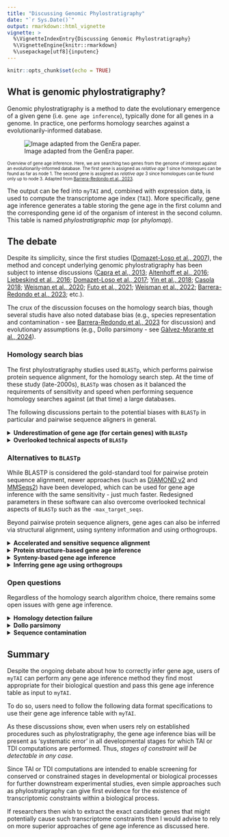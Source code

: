 ```yaml
---
title: "Discussing Genomic Phylostratigraphy"
date: "`r Sys.Date()`"
output: rmarkdown::html_vignette
vignette: >
  %\VignetteIndexEntry{Discussing Genomic Phylostratigraphy}
  %\VignetteEngine{knitr::rmarkdown}
  %\usepackage[utf8]{inputenc}
---
```


```r
knitr::opts_chunk$set(echo = TRUE)
```

## What is genomic phylostratigraphy?

Genomic phylostratigraphy is a method to date the evolutionary emergence of a given gene (i.e. `gene age inference`), typically done for all genes in a genome. In practice, one performs homology searches against a evolutionarily-informed database.

![Image adapted from the GenEra paper.](Figures/Basics_of_phylostratigraphy.png)

<p style="font-size:10px;"> Overview of gene age inference. Here, we are searching two genes from the genome of interest against an evolutionarily-informed database. The first gene is assigned as *relative age* 1 since homologues can be found as far as node 1. The second gene is assigned as *relative age* 3 since homologues can be found only up to node 3. Adapted from [Barrera-Redondo et al., 2023](https://genomebiology.biomedcentral.com/articles/10.1186/s13059-023-02895-z). </p>

The output can be fed into `myTAI` and, combined with expression data, is used to compute the transcriptome age index (`TAI`). More specifically, gene age inference generates a table storing the gene age in the first column and the corresponding gene id of the organism of interest in the second column. This table is named _phylostratigraphic map_ (or _phylomap_).

## The debate

Despite its simplicity, since the first studies ([Domazet-Loso et al., 2007](https://www.sciencedirect.com/science/article/pii/S0168952507002995)), the method and concept underlying genomic phylostratigraphy has been subject to intense discussions ([Capra et al., 2013](https://www.sciencedirect.com/science/article/pii/S016895251300111X); [Altenhoff et al., 2016](https://www.nature.com/articles/nmeth.3830.pdf); [Liebeskind et al., 2016](https://academic.oup.com/gbe/article/8/6/1812/2574026); [Domazet-Loso et al., 2017](https://academic.oup.com/mbe/article-lookup/doi/10.1093/molbev/msw284); [Yin et al., 2018](https://academic.oup.com/bib/article-lookup/doi/10.1093/bib/bby074); [Casola 2018](https://academic.oup.com/gbe/article/10/11/2906/5140197); [Weisman et al., 2020](https://journals.plos.org/plosbiology/article?id=10.1371/journal.pbio.3000862); [Futo et al., 2021](https://academic.oup.com/mbe/article/38/1/31/5900268); [Weisman et al., 2022](https://www.sciencedirect.com/science/article/pii/S0960982222007217);  [Barrera-Redondo et al., 2023](https://link.springer.com/article/10.1186/s13059-023-02895-z); etc.).

The crux of the discussion focuses on the homology search bias, though several studis have also noted database bias (e.g., species representation and contamination - see [Barrera-Redondo et al., 2023](https://genomebiology.biomedcentral.com/articles/10.1186/s13059-023-02895-z) for discussion) and evolutionary assumptions (e.g., Dollo parsimony - see [Gàlvez-Morante et al., 2024](https://academic.oup.com/gbe/article/16/4/evae062/7633882)).

### Homology search bias

The first phylostratigraphy studies used `BLASTp`, which performs pairwise protein sequence alignment, for the homology search step. At the time of these study (late-2000s), `BLASTp` was chosen as it balanced the requirements of sensitivity and speed when performing sequence homology searches against (at that time) a large databases.

The following discussions pertain to the potential biases with `BLASTp` in particular and pairwise sequence aligners in general.

<details>
  <summary>**Underestimation of gene age (for certain genes) with `BLASTp`**</summary>
  Moyers & Zhang argue that the use of `BLASTp` genomic phylostratigraphy
  
  1) underestimates gene age for a considerable fraction of genes, 
  
  2) is biased for rapidly evolving proteins which are short, and/or their most conserved block of sites is small, and 
  
  3) these biases create spurious nonuniform distributions of various gene properties among age groups, many of which cannot be predicted a priori ([Moyers & Zhang, 2015](https://academic.oup.com/mbe/article/32/1/258/2925575);  [Moyers & Zhang, 2016](https://academic.oup.com/mbe/article/33/5/1245/2579728); [Liebeskind et al., 2016](https://academic.oup.com/gbe/article/8/6/1812/2574026)).
  
  However, these arguments were based on simulated data and were inconclusive due to [errors in their analyses](https://academic.oup.com/mbe/article/33/11/3031/2272516). Furthermore, [Domazet-Loso et al., 2017](https://academic.oup.com/mbe/article-lookup/doi/10.1093/molbev/msw284) provide convincing evidence that there is __no__ phylostratigraphic bias. As a response,
[Moyers & Zhang, 2017](https://academic.oup.com/gbe/article/9/6/1519/3867914) published a counter-study stating that a phylostratigraphic trend claimed by [Domazet-Loso et al., 2017](https://academic.oup.com/mbe/article-lookup/doi/10.1093/molbev/msw284) to be robust to error disappears when genes likely to be error-resistant are analyzed. [Moyers & Zhang, 2017](https://academic.oup.com/gbe/article/9/6/1519/3867914) further suggest a more robust methodology for controlling for the effects of error by first restricting to those genes which can be simulated and then removing those genes which, through simulation, have been shown to be error-prone (see also [Moyers & Zhang, 2018](https://academic.oup.com/gbe/article/10/8/2037/5061555)).

In general, an objective benchmarking set representing the tree of life is still missing and therefore any procedure aiming to quantify gene ages will be biased to some degree. Based on this discussion [Liebeskind et al., 2016](https://academic.oup.com/gbe/article/8/6/1812/2574026) suggest inferring gene age by combining several common orthology inference algorithms to create gene age datasets and then characterize the error around each age-call on a per-gene and per-algorithm basis. Using this approach systematic error was found to be a large factor in estimating gene age, suggesting that simple consensus algorithms are not enough to give a reliable point estimate ([Liebeskind et al., 2016](https://academic.oup.com/gbe/article/8/6/1812/2574026)). This was also observed by [Moyers & Zhang, 2018](https://academic.oup.com/gbe/article/10/8/2037/5061555)) when running alternative tools such as `PSIBLAST`, `HMMER`, `OMA`, etc. However, by generating a consensus gene age and quantifying the possible error in each workflow step, [Liebeskind et al., 2016](https://academic.oup.com/gbe/article/8/6/1812/2574026) provide a very useful [database](https://github.com/marcottelab/Gene-Ages) of
consensus gene ages for a variety of genomes. 

Alternatively, [Smith & Pease, 2016](https://doi.org/10.1093/bib/bbw034) argues that _de novo_ gene birth/death and gene family expansion/contraction studies should avoid drawing direct inferences of evolutionary relatedness from measures of sequence similarity alone, and should instead, where possible, use more rigorous phylogeny-based methods. For this purpose, I recommend researchers to consult the [phylomedb database](https://orthology.phylomedb.org/) to retrieve phylogeny-based gene orthology relationships and use these age estimates in combination with `myTAI`. Similarly, users can also retrieve gene ages from [EggNOG database](http://eggnog5.embl.de/#/app/home) using [`orthomap`](https://github.com/kullrich/orthomap). Alternatively, users might find the simulation based removal approach proposed by [Moyers & Zhang, 2018](https://academic.oup.com/gbe/article/10/8/2037/5061555) more suitable.
</details> 


<details>
  <summary>**Overlooked technical aspects of `BLASTp`**</summary>
  
  In these extensive debates, one aspect that is often missed and can be directly corrected by an interested user is the bioinformatics/technical aspect of using `BLASTp` or any other BLAST-like tool for gene age inference. Namely, `BLASTp` hits are biased by the use of the default argument `max_target_seqs` ([Shah et al., 2018](https://academic.oup.com/bioinformatics/advance-article/doi/10.1093/bioinformatics/bty833/5106166)). The main issue of how this `max_target_seqs` is set is that:

> According to the BLAST documentation itself (2008), this parameter represents the 'number of aligned sequences to keep'. This statement is commonly interpreted as meaning that BLAST will return the top N database hits for a sequence query if the value of max_target_seqs is set to N. For example, in a recent article (Wang et al., 2016) the authors explicitly state 'Setting 'max target seqs' as '1' only the best match result was considered'.
> __To our surprise, we have recently discovered that this intuition is incorrect.__ Instead, BLAST returns the first N hits that exceed the specified E-value threshold, which may or may not be the highest scoring N hits. The invocation using the parameter '-max_target_seqs 1' simply returns the first good hit found in the database, not the best hit as one would assume. Worse yet, the output produced depends on the order in which the sequences occur in the database. For the same query, different results will be returned by BLAST when using different versions of the database even if all versions contain the same best hit for this database sequence. Even ordering the database in a different way would cause BLAST to return a different 'top hit' when setting the max_target_seqs parameter to 1.
> - Shah et al., 2018

The solution to this issue seems to be that any `BLASTp` search must be performed with a significantly high `-max_target_seqs`, e.g. `-max_target_seqs 10000` (see https://gist.github.com/sujaikumar/504b3b7024eaf3a04ef5 for details) and best hits
must be filtered subsequently. It is not clear from any of the studies referenced above how the best `BLASTp` hit was retrieved and which `-max_target_seqs` values were used to perform `BLASTp` searches in the respective study. Thus, the comparability of the results between studies is impossible and any individual claim made in these studies might be biased. 

In addition, the `-max_target_seqs` argument issue seems not to be the only issue that might influence technical differences in `BLASTp` hit results. [Gonzalez-Pech et al., 2018](https://academic.oup.com/bioinformatics/advance-article/doi/10.1093/bioinformatics/bty1018/5239655) discuss another problem of retrieving the best `BLASTp` hits based on `E-value` thresholds. 

> Many users assume that BLAST alignment hits with E-values
less than or equal to the predefined threshold (e.g. 10^-5^ via the specification of  evalue 1e-5) are identified after the search is completed, in a final step to rank all alignments by E-value, from the
smallest (on the top of the list of results) to the largest E-value (at
the bottom of the list).
>__However, the E-value filtering step does not occur at the final
stage of BLAST; it occurs earlier during the scanning phase (Altschul
et al., 1997; Camacho et al., 2009). During this phase, a gapped
alignment is generated using less-sensitive heuristic parameters
(Camacho et al., 2009); alignments with an E-value that satisfies the
defined cut-off are included in the subsequent phase of the BLAST
algorithm (and eventually reported). During the final (trace-back)
phase, these gapped alignments are further adjusted using moresensitive heuristic parameters (Camacho et al., 2009), and the
E-value for each of these refined alignments is then recalculated.__
> - Gonzalez-Pech et al., 2018

This means that if one study mentioned above ran a `BLASTp` search with a
BLAST parameter configuration of lets say `-max_target_seqs 250` (default value in BLAST) and `evalue 10` (default value in BLAST) and then subsequently selected the best hit which returned the smallest `E-value` and another study used the parameter configuration `-max_target_seqs 1` and `evalue 0.0001` then the results of both studies would not be comparable and the proposed gene age inference bias might simply result from a technical difference in running `BLASTp` searches.

In more detail, even if one study for example ran `BLASTp` with `evalue 10` (default value in BLAST) and then subsequently filtered for hits that resulted in `evalue < 0.0001` whereas another study ran `BLASTp` directly with `evalue 0.0001`, according to [Gonzalez-Pech et al., 2018](https://academic.oup.com/bioinformatics/advance-article/doi/10.1093/bioinformatics/bty1018/5239655) these studies although referring to the same `E-value` threshold for filtering hits will result in different sets of filtered `BLASTp` hits.
</details> 

### Alternatives to `BLASTp`

While BLASTP is considered the gold-standard tool for pairwise protein sequence alignment, newer approaches (such as [DIAMOND v2](https://github.com/bbuchfink/diamond) and [MMSeqs2](https://github.com/soedinglab/mmseqs2/)) have been developed, which can be used for gene age inference with the same sensitivity - just much faster. Redesigned parameters in these software can also overcome overlooked technical aspects of `BLASTp` such as the `-max_target_seqs`.

Beyond pairwise protein sequence aligners, gene ages can also be inferred via structural alignment, using synteny information and using orthogroups.

<details>
  <summary>**Accelerated and sensitive sequence alignment**</summary>
  
They retain the sensitivity of `BLASTp` while being thousands to hundred-folds faster. This speed-up is crucial as sequence databases increase in size. This is important for gene age inference and [DIAMOND v2](https://github.com/bbuchfink/diamond) and [MMSeqs2](https://github.com/soedinglab/mmseqs2/) have been employed in various phylostratigraphic and phylotranscriptomic analyses (either explicitly or under-the-hood in tools such as [OrthoFinder](https://github.com/davidemms/OrthoFinder), which uses DIAMOND by default) (see [Domazet-Loso et al., 2022](https://www.biorxiv.org/content/10.1101/2022.08.21.504376v1); [Ma & Zheng 2023](https://www.pnas.org/doi/full/10.1073/pnas.2216351120); [Manley et al., 2023](https://academic.oup.com/g3journal/article/13/6/jkad077/7097621)).

With `DIAMOND`, users can overcome the overlooked technical aspects of `BLASTp` such as the `max_target_seqs` issue by setting `--max-target-seqs` to `0` (or simply `-k0`). Furthermore, the `--ultra-sensitive` mode can be employed, which is as sensitive as `BLASTp` while being 80x faster (see [Fig 1. in the DIAMOND paper](https://www.nature.com/articles/s41592-021-01101-x/figures/1)).

[GenEra](https://github.com/josuebarrera/GenEra), a recently developed gene age inference tool, utilises [DIAMOND v2](https://github.com/bbuchfink/diamond) with appropriate parameter settings by default. Users can also specify the use of [MMSeqs2](https://github.com/soedinglab/mmseqs2/) ([Barrera-Redondo et al., 2023](https://genomebiology.biomedcentral.com/articles/10.1186/s13059-023-02895-z)). Potential issues such as _homology detection failure_ can be overcome by providing a pair-wise evolutionary distance file as an input. Furthermore, users can set thresholds such as for `taxonomic representativeness` to filter evolutionarily inconsistent matches to the database, i.e. matches stemming from database contamination or horizontal gene transfer.

</details>

<details>
  <summary>**Protein structure-based gene age inference**</summary>
  
Advances in protein structure prediction have enabled the inference of protein structure across the tree of life in a speedy manner. With this new data, protein structure aligners such as [`FoldSeek`](https://github.com/steineggerlab/foldseek) can be used instead of sequence aligners for gene age inference. 

In the context of gene age inference, sequence-based alignments have not been extensively studied compared to sequence-based alignments. However, interested users can check out the `FoldSeek` option for [GenEra](https://github.com/josuebarrera/GenEra).

</details>

<details>
  <summary>**Synteny-based gene age inference**</summary>

A recently introduced approach is called `synteny-based phylostratigraphy` ([Arendsee et al., 2019](https://bmcbioinformatics.biomedcentral.com/articles/10.1186/s12859-019-3023-y)). Here, the authors provide a comparative analysis of genes across evolutionary clades, augmenting standard phylostratigraphy with a detailed, synteny-based analysis. 

Whereas standard phylostratigraphy searches the proteomes of related species for similarities to focal genes, their `fagin` pipeline first finds syntenic genomic intervals and then searches within these intervals for any trace of similarity. 

`fagin` searches the (`in silico` translated) amino acid sequence of all unannotated ORFs as well as all known CDS within the syntenic search space of the target genomes. If no amino acid similarity is found within the syntenic search space, their `fagin` pipeline will search for nucleotide similarity. Finding nucleotide sequence similarity, but not amino acid similarity, is consistent with a `de novo` origin of the focal gene. If no similarity of any sort is found, their `fagin` pipeline will use the syntenic data to infer a possible reason. Thus, they detect indels, scrambled synteny, assembly issues, and regions of uncertain synteny ([Arendsee et al., 2019](https://bmcbioinformatics.biomedcentral.com/articles/10.1186/s12859-019-3023-y)).

</details> 

<details>
  <summary>**Inferring gene age using orthogroups**</summary>
  The first studies in gene age inference used the framework of genomic phylostratigraphy, where each gene of the focal species is compared against a sequence database to find the most distantly related homologue ([Domazet-Loso et al., 2007](https://www.sciencedirect.com/science/article/pii/S0168952507002995)). Some more recent studies have instead inferred gene age using the node in the phylogeny that contains all members of an `orthogroup`.
  
  An orthogroup is a _group of genes descended from a single gene in the last common ancestor of a clade of species_. This framework has been very useful for phylogenetic inference and comparative transcriptomics. Since an orthogroup is a subset of all sequence homologues in the given dataset, a gene can hit genes outside of its orthogroup (using the same parameters on a pairwise sequence aligner).
  
  [OrthoFinder](https://github.com/davidemms/OrthoFinder) (a tool for phylogenetic orthology inference for comparative genomics) is commonly used in _orthogroup_-based gene age inference. The result of OrthoFinder includes the files `Orthogroups.tsv` (now [depreciated](https://github.com/davidemms/OrthoFinder#orthogroups-directory-deprecated)) and `Phylogenetic_Hierarchical_Orthogroups/N0.tsv`, which have been used for _orthogroup_-based TAI studies (e.g. [Ma & Zheng 2023](https://www.pnas.org/doi/full/10.1073/pnas.2216351120); [Nishimiya-Fujisawa et al., 2023](https://www.biorxiv.org/content/10.1101/2023.07.04.546637v1.full)). Incorporating these results into `myTAI` can be done using [`orthomap`](https://github.com/kullrich/orthomap) (see [documentation](https://orthomap.readthedocs.io/en/latest/)).

Methodologically, it should be stressed that while `Orthogroups.tsv` and `Phylogenetic_Hierarchical_Orthogroups/N0.tsv` contain orthogroups with more than one member (i.e. orthogroups with at least one orthologue or paralogue), users should be aware that these output files of OrthoFinder do not include singletons, which is a signature of a novel or species-specific gene. To incorporate singletons, users should include the genes in `Orthogroups_UnassignedGenes.tsv` output or, alternatively, singletons in the `Orthogroups.txt` file, and assign the singletons to the species-specific phylostrata in the study.

The _orthogroup_-based approach seems to be motivated by an assumption that the more restricted set of genes that consists of orthologues and in-paralogues (paralogues that arose after the species split) tends to have more similar attributes (e.g. conservation in function and/or expression pattern) than the larger set of genes that contains all sequence homologues. It follows that this framework should better reflect the 'gene age'. This assumption draws parallels to the `orthologue conjecture` (i.e. orthologues tend to have more conserved attributes than paralogues), which is heavily debated ([Gabaldon & Koonin 2013](https://www.nature.com/articles/nrg3456#Sec8); [Dunn et al., 2018](https://www.pnas.org/doi/abs/10.1073/pnas.1707515115); [Stamboulian et al., 2020](https://pubmed.ncbi.nlm.nih.gov/32657391/); etc.). In several cases, orthologues do not have more conserved attributes than paralogues. Indeed, 'shifts' or 'substitutions' in the expression profile of paralogues that arose before the species split are observed in single-cell studies ([Tarashansky et al., 2021](https://elifesciences.org/articles/66747); [Shafer et al., 2022](https://www.nature.com/articles/s41559-021-01580-3)). Overall, it remains unclear whether inferring gene age using the _orthogroup_-based approach better captures evolutionary information than the classic genomic phylostratigraphy approach (all/unrestricted sequence homologues), given that several issues pertaining to genomic phylostratigraphy have been addressed (see [Barrera-Redondo et al., 2023](https://link.springer.com/article/10.1186/s13059-023-02895-z)).
</details> 

### Open questions

Regardless of the homology search algorithm choice, there remains some open issues with gene age inference.

<details>
  <summary>**Homology detection failure**</summary>
  
Small and fast-evolving genes are often wrongly annotated as young genes due to `homology detection failure`. This issue and potential solution in the context of gene age inference have been discussed by [Weisman et al., 2020](https://journals.plos.org/plosbiology/article?id=10.1371/journal.pbio.3000862). 

> An alternative explanation for a lineage-specific gene is that nothing particularly special has happened in the gene's evolutionary history. The gene has homologs outside of the lineage (no de novo origination), and no novel function has emerged (no neofunctionalization), but despite this lack of novelty, computational similarity searches (e.g., BLAST) have failed to detect the out-of-lineage homologs. We refer to such unsuccessful searches as *homology detection failure*. As homologs diverge in sequence from one another, the statistical significance of their similarity declines. *Over evolutionary time, with a constant rate of sequence evolution, the degree of similarity may fall below the chosen significance threshold, resulting in a failure to detect the homolog*.
> - Weisman et al., 2020

Users can run their test, [`abSENSE`](https://github.com/caraweisman/abSENSE) to detect the _probability that a homolog of a given gene would fail to be detected by a homology search_. We note that a recently developed tool [`GenEra`](https://github.com/josuebarrera/GenEra) can automate `abSENSE` analysis for every gene in a given genome and provide an output compatible with `myTAI`.

</details> 

<details>
  <summary>**Dollo parsimony**</summary>
  
*Dollo parsimony*, which precludes the possibility that an identical character (gene) can be gained more than once, is a major conceptual assumption for gene age inference [Gàlvez-Morante et al., 2024](https://academic.oup.com/gbe/article/16/4/evae062/7633882).

This assumption has been found to overestimate ancestral gene content (i.e., pushing more genes to be evolutionarily older) on simulated data, when compared to a maximum likelihood-based approach that allows a gene family to be gained more than once within a tree (via convergent evolution and horizontal gene transfer).

A suitable method to overcome this limitation is yet to be developed for user-friendly gene age inference.

</details> 

<details>
  <summary>**Sequence contamination**</summary>
  
As we amass more and more genomic data across the tree of life, we inevitably accumulate sequences that are taxonomically mislabeled ([Steinegger & Salzberg 2020](https://link.springer.com/article/10.1186/s13059-020-02023-1)). These mislabeled sequences are thought to typically arise from sequencing contamination and biases gene age inference by overestimating the real age of the gene (i.e. as evolutionarily older).

The gene age inference software, `GenEra`, accounts for potential contamination to some extent. Upstream software can be employed to further address potential contamination but these are typically applied to query genomes and not the database (see [Bálint et al., 2024](https://www.nature.com/articles/s41467-024-45024-5) and [Nevers et al., 2025](https://www.nature.com/articles/s41587-024-02147-w)).

To the best of our knowledge, while several bioinformatic solutions exists for query genome contamination, database sequence contamination remains a challenge.

</details> 

## Summary

Despite the ongoing debate about how to correctly infer gene age, users of `myTAI` can perform any gene age inference method they find most appropriate for their biological question and pass this gene age inference table as input to `myTAI`. 

To do so, users need to follow the following data format specifications to use their gene age inference table with `myTAI`. 

As these discussions show, even when users rely on established procedures such as phylostratigraphy, the gene age inference bias will be present
as 'systematic error' in all developmental stages for which TAI or TDI computations are performed. Thus, _stages of constraint will be detectable in any case._ 

Since TAI or TDI computations are intended to enable screening for conserved or constrained stages in developmental or biological processes for further downstream experimental studies, even simple approaches such as phylostratigraphy can give first evidence for the existence of transcriptomic constraints within a biological process.

If researchers then wish to extract the exact candidate genes that might potentially cause such transcriptome constraints then I would advise to rely on more superior approaches of gene age inference as discussed here.